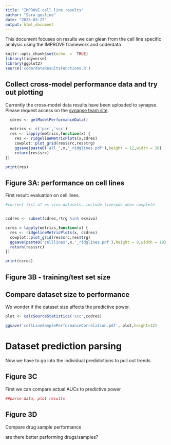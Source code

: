 ```yaml
---
title: "IMPROVE cell line results"
author: "Sara gosline"
date: "2025-03-27"
output: html_document
---
```


This document focuses on results we can glean from the cell line specific analysis using the IMPROVE framework and coderdata
```r
knitr::opts_chunk$set(echo  =  TRUE)
library(tidyverse)
library(ggplot2)
source('coderdataResultsFunctions.R')

```

## Collect cross-model performance data and try out plotting
Currently the cross-model data results have been uploaded to synapse. Please request access on the [synapse team site](https://www.synapse.org/Team:3545388). 

```r
  cdres <- getModelPerformanceData()

  metrics <- c('pcc','scc')
  res <- lapply(metrics,function(x) {
    res <- ridgelineMetricPlots(x,cdres)
    cowplot::plot_grid(res$src,res$trg)
    ggsave(paste0('all_',x,'_ridglines.pdf'),height = 12,width = 10)
    return(res$src)
})

print(res)

```

## Figure 3A: performance on cell lines

First result: evaluation on cell lines.

```r
#current list of ex vivo datasets. include liverpdo when complete


ccdres <- subset(cdres,!trg %in% exvivo)

ccres = lapply(metrics,function(x) {
  res <- ridgelineMetricPlots(x, ccdres)
  cowplot::plot_grid(res$src,res$trg)
  ggsave(paste0('celllines',x,'_ridglines.pdf'),height = 8,width = 10)
  return(res$src)
})  

print(ccres)

```

## Figure 3B - training/test set size

## Compare dataset size to performance

We wonder if the dataset size affects the predictive power.

```r

plot <- calcSourceStatistics('scc',ccdres)

ggsave('cellLineSamplePerformanceCorrelation.pdf', plot,height=12)

```


# Dataset prediction parsing
Now we have to go into the individual predidictions to pull out trends

## Figure 3C

First we can compare actual AUCs to predictive power

```r

##parse data, plot results

```


## Figure 3D

Compare drug sample performance

are there better performing drugs/samples?

```r

```



